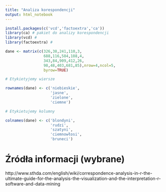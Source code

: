 ```yaml
---
title: "Analiza korespondencji"
output: html_notebook
---
```


```r
install.packages(c('vcd','factoextra','ca')) 
library(ca) # pakiet do analizy korespondencji
library(vcd) # 
library(factoextra) # 
```

```r
dane <- matrix(c(326,38,241,110,3,
                 688,116,584,188,4,
                 343,84,909,412,26,
                 98,48,403,681,85),nrow=4,ncol=5,
                 byrow=TRUE)

# Etykietyjemy wiersze

rownames(dane) <- c('niebieskie',
                    'jasne',
                    'zielone',
                    'ciemne')

# Etykietujemy kolumny

colnames(dane) <- c('blondyni',
                    'rudzi',
                    'szatyni',
                    'ciemnowłosi',
                    'bruneci')

```


# Źródła informacji (wybrane)

http://www.sthda.com/english/wiki/correspondence-analysis-in-r-the-ultimate-guide-for-the-analysis-the-visualization-and-the-interpretation-r-software-and-data-mining


